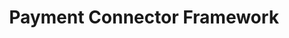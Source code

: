 ---
title: Payment Connector Framework
description: Learn how to build a payment connector for the Payment Service
---
